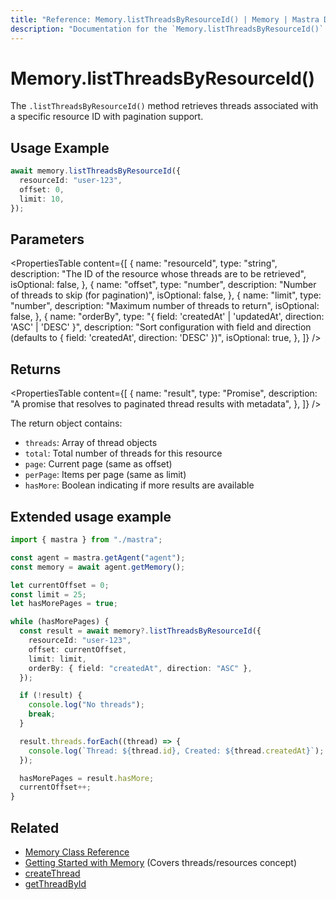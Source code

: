 ```yaml
---
title: "Reference: Memory.listThreadsByResourceId() | Memory | Mastra Docs"
description: "Documentation for the `Memory.listThreadsByResourceId()` method in Mastra, which retrieves threads associated with a specific resource ID with pagination support."
---
```


# Memory.listThreadsByResourceId()

The `.listThreadsByResourceId()` method retrieves threads associated with a specific resource ID with pagination support.

## Usage Example

```typescript copy
await memory.listThreadsByResourceId({
  resourceId: "user-123",
  offset: 0,
  limit: 10,
});
```

## Parameters

<PropertiesTable
  content={[
    {
      name: "resourceId",
      type: "string",
      description: "The ID of the resource whose threads are to be retrieved",
      isOptional: false,
    },
    {
      name: "offset",
      type: "number",
      description: "Number of threads to skip (for pagination)",
      isOptional: false,
    },
    {
      name: "limit",
      type: "number",
      description: "Maximum number of threads to return",
      isOptional: false,
    },
    {
      name: "orderBy",
      type: "{ field: 'createdAt' | 'updatedAt', direction: 'ASC' | 'DESC' }",
      description: "Sort configuration with field and direction (defaults to { field: 'createdAt', direction: 'DESC' })",
      isOptional: true,
    },
  ]}
/>

## Returns

<PropertiesTable
  content={[
    {
      name: "result",
      type: "Promise<StorageListThreadsByResourceIdOutput>",
      description:
        "A promise that resolves to paginated thread results with metadata",
    },
  ]}
/>

The return object contains:
- `threads`: Array of thread objects
- `total`: Total number of threads for this resource
- `page`: Current page (same as offset)
- `perPage`: Items per page (same as limit)
- `hasMore`: Boolean indicating if more results are available

## Extended usage example

```typescript title="src/test-memory.ts" showLineNumbers copy
import { mastra } from "./mastra";

const agent = mastra.getAgent("agent");
const memory = await agent.getMemory();

let currentOffset = 0;
const limit = 25;
let hasMorePages = true;

while (hasMorePages) {
  const result = await memory?.listThreadsByResourceId({
    resourceId: "user-123",
    offset: currentOffset,
    limit: limit,
    orderBy: { field: "createdAt", direction: "ASC" },
  });

  if (!result) {
    console.log("No threads");
    break;
  }

  result.threads.forEach((thread) => {
    console.log(`Thread: ${thread.id}, Created: ${thread.createdAt}`);
  });

  hasMorePages = result.hasMore;
  currentOffset++;
}
```

## Related

- [Memory Class Reference](/reference/memory/memory-class)
- [Getting Started with Memory](/docs/memory/overview) (Covers threads/resources concept)
- [createThread](/reference/memory/createThread)
- [getThreadById](/reference/memory/getThreadById)
